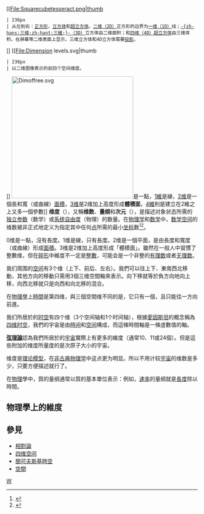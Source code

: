 {{Redirect2|次元|次文化用語中的用法|次元 (次文化用語)}}
{{noteTA
|G1=Math
|G2=Physics
|1=zh-cn:三维; zh-tw:3D;
|3=zh-hans:分形; zh-hant:碎形;
}}
[[File:Squarecubetesseract.png|thumb
 | 236px<!--(approx Sidebar/Infobox width)-->
 | 从左到右：[[正方形|正方形]]，[[立方体|立方体]]和[[超立方体|超立方体]]。[[二维空间|二维（2D）]]正方形的边界为[[一维空间|一维（1D）]]线；[[三维空间|-{zh-hans:三维;zh-hant:三維;}-（3D）]]立方体由二维面积；和[[四维空间|四维（4D）]][[超立方体|超立方体]]由三维体积。在屏幕等二维表面上显示，三维立方体和4D立方体需要[[投影|投影]]。
]]
[[File:Dimension levels.svg|thumb
 | 236px<!--(as above)-->
 | 以二维图像表示的前四个空间维度。
 {{ordered list
  | 两个点<!--(这些点和随后的点在图中没有标识)A和B-->可以连接创建一个[[线段|线段]]。两个平行线段<!--AB和CD-->可以连接成一个[[正方形|正方形]]<!--(角标为ABCD)-->。两个平行的方块<!--ABCD和EFGH-->可以连接成一个[[立方体|立方体]]<!--(角标为ABCDEFGH)-->。两个平行的立方体<!--ABCDEFGH和IJKLMNOP-->可以连接形成一个[[超正方体|超正方体]]<!--(角标为ABCDEFGHIJKLMNOP)-->。
 }}
]]
{{General geometry}}
[[File:Dimoffree.svg|320px]]是一點，[[一維空間|1維]]是線，[[二維空間|2维]]是一個長和寬（或曲線）[[面積|面積]]，[[三維空間|3维]]是2维加上高度形成'''體積面'''，[[四維空間|4維]]則是建立在2維之上又多一個參數]]
'''维度'''（{{lang-en|Dimension}}），又稱'''维数'''、'''量纲'''和'''次元'''（{{jpn|j=次元|hg=じげん}}），是描述对象状态所需的[[参数_(数学)|独立参数]]（数学）或[[自由度_(物理学)|系统自由度]]（物理）的数量。在[[物理学|物理学]]和[[数学|数学]]中，[[空间_(数学)|数学空间]]的维数被非正式地定义为指定其中任何[[点|点]]所需的最小[[坐标轴|坐标]]数<ref>{{cite web|url=http://curious.astro.cornell.edu/question.php?number=4 |title=Curious About Astronomy |publisher=Curious.astro.cornell.edu |access-date=2014-03-03 |url-status=dead |archive-url=https://web.archive.org/web/20140111191053/http://curious.astro.cornell.edu/question.php?number=4 |archive-date=2014-01-11 }}</ref><ref>{{cite web |url=http://mathworld.wolfram.com/Dimension.html |title=MathWorld: Dimension |publisher=Mathworld.wolfram.com |date=2014-02-27 |access-date=2014-03-03 |url-status=live |archive-url=https://web.archive.org/web/20140325220941/http://mathworld.wolfram.com/Dimension.html |archive-date=2014-03-25 }}</ref>。

0维是一點，沒有長度。1维是線，只有長度。2维是一個平面，是由長度和寬度（或曲線）形成[[面積|面積]]。3维是2维加上高度形成「體積面」。雖然在一般人中習慣了整數维，但在[[碎形|碎形]]中維度不一定是[[整數|整數]]，可能会是一个非整的[[有理数|有理数]]或者[[无理数|无理数]]。

我们周围的[[空间|空间]]有3个维（上下、前后、左右）。我們可以往上下、東南西北移動，其他方向的移動只需用3個三维空間軸來表示。向下移就等於負方向地向上移，向西北移就只是向西和向北移的混合。

在[[物理學|物理學]]上[[時間|時間]]是第四维，與三個空間维不同的是，它只有一個，且只能往一方向前進。

我们所居於的[[时空|时空]]有四个维（3个空间轴和1个时间轴），根據[[愛因斯坦|愛因斯坦]]的概念稱為[[四维时空|四维时空]]，我們的宇宙是由[[時间|時间]]和[[空间|空间]]構成，而這條時間軸是一條虛數值的軸。

'''[[弦理論|弦理論]]'''認為我們所居於的[[宇宙|宇宙]]實際上有更多的維度（通常10、11或24個）。但是這些附加的维度所量度的是次原子大小的宇宙。

维度是[[理论模型|理论模型]]，在[[非古典物理学|非古典物理学]]中这点更为明显。所以不用计较[[宇宙|宇宙]]的维数是多少，只要方便描述就行了。

在[[物理|物理]]學中，質的量纲通常以質的基本單位表示：例如，[[速率|速率]]的量纲就是[[長度|長度]]除以時間。

==物理學上的維度==
{{main|因次}}

==參見==
*[[相對論|相對論]]
*[[四维空间|四维空间]]
*[[閔可夫斯基時空|閔可夫斯基時空]]
*[[空間|空間]]

{{维度}}

[[Category:維度|W]]